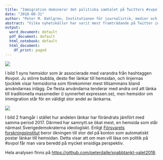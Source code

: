 ```yaml
---
title: "Immigration dominerar det politiska samtalet på Twitters #svpol"
date: "2018-08-31"
author: "Peter M. Dahlgren, Institutionen för journalistik, medier och kommunikation (JMG), Göteborgs universitet"
abstract: "Vilka nyhetskällor har varit mest framträdande på Twitter inför valet? Genom en analys av 300 000 länkar från 700 000 Twitterinlägg från #svpol framgår att nyhetskällor om immigration dominerat under juni till augusti, och det har ökat kraftigt jämfört med samma period året innan."
output:
  word_document: default
  pdf_document: default
  html_notebook: default
  html_document:
    df_print: paged
---
```


![](output/bild1-domannatverk.png)

I bild 1 syns hemsidor som är associerade med varandra från hashtaggen #svpol. Ju större bubbla, desto fler länkar till hemsidan, och linjernas tjocklek visar hemsidorna som förekommer mest tillsammans bland användarnas inlägg. De flesta användarna tenderar med andra ord att länka till traditionella massmedier (i synnerhet expressen.se), men hemsidor om immigration står för en väldigt stor andel av länkarna.

![](output/bild2-forandring.png)

I bild 2 framgår i stället hur andelen länkar har förändrats jämfört med samma period 2017. Därmed har samnytt.se ökat mest, en hemsida som står närmast Sverigedemokraterna ideologiskt. Enligt [Försvarets forskningsinstitut](https://www.foi.se/press--nyheter/nyheter/nyhetsarkiv/2018-08-29-antalet-botar-pa-twitter-okar-infor-valet.html) beror ökningen till stor del på konton som automatiskt postar länkar till hemsidan. Detta visar att om man vill läsa om politik på #svpol får man vara beredd på mycket ensidiga perspektiv.

Hela analysen finns på <https://github.com/peterdalle/snabbtankt-valet2018>.